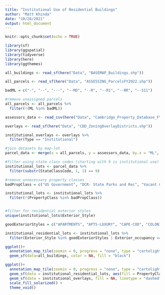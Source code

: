 ```yaml
---
title: "Institutional Use of Residential Buildings"
author: "Matt Khinda"
date: "10/28/2021"
output: html_document
---
```


```r
knitr::opts_chunk$set(echo = TRUE)
```


```r
library(sf)
library(ggspatial)
library(tidyverse)
library(here)
library(ggthemes)
```

```r
all_buildings <- read_sf(here("Data", "BASEMAP_Buildings.shp"))

all_parcels <- read_sf(here("Data", "ASSESSING_ParcelsFY2022.shp"))

badML = c("-", "--", "---", "--MD", "--R", "--R1", "--RR", "--S11")

#remove unassigned parcels
all_parcels <- all_parcels %>%
  filter(!(ML %in% badML))

assessors_data <- read_csv(here("Data", "Cambridge_Property_Database_FY2021.csv"))

overlays <- read_sf(here("Data", "CDD_ZoningOverlayDistricts.shp"))

institutional_overlays <- overlays %>%
  filter(Type == "Institutional")

#join datasets by map-lot
parcel_data <- merge(x = all_parcels, y = assessors_data, by.x = "ML", by.y = "Map/Lot")
```

```r
#filter using state class codes (starting with 9 is institutional use)
institutional_lots <- parcel_data %>%
  filter(substr(StateClassCode, 1, 1) == 9)

#remove unnecessary property classes
badPropClass = c("US Government", "DCR- State Parks and Rec", "Vacant City", "Vacant Local Education", "Improved City", "Vacant, Tax Title", "Vacant (Private Ed)", "Housing, Other", "Housing Authority", "Other Open Space", "Transportation Authority", "Utility Authority", "Vacnt Transport Authorit", "Vacant Utility Authority", "Improved Public Safety", "Imprvd County Admin", "121 Corporation", "Cemeteries")

institutional_lots <- institutional_lots %>%
  filter(!(PropertyClass %in% badPropClass))


#filter for residential exterior styles
unique(institutional_lots$Exterior_Style)

goodExteriorStyles = c("APARTMENTS", "APTS-LUXURY", "CAPE-COD", "COLONIAL", "DECKER", "DUPLEX", "MULT-RESDNCE", "VICTORIAN")

institutional_residential_lots <- institutional_lots %>%
  filter(Exterior_Style %in% goodExteriorStyles | Exterior_occupancy == "SNGL-FAM-RES")


```

```r
ggplot()+
  annotation_map_tile(zoomin = 0, progress = "none", type = "cartolight")+
  geom_sf(data=all_buildings, color = NA, fill = "black")

```


```r
ggplot()+
  annotation_map_tile(zoomin = 0, progress = "none", type = "cartolight")+
  geom_sf(data = institutional_residential_lots, aes(fill = PropertyClass), color = NA)+
  geom_sf(data = institutional_overlays, fill = NA, linetype = "dashed") +
  scale_fill_solarized() +
  theme_void()
```

